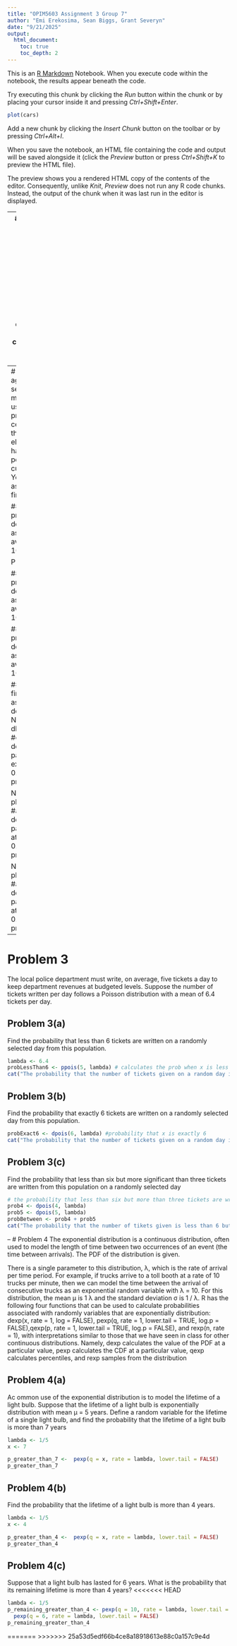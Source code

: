 ```yaml
---
title: "OPIM5603 Assignment 3 Group 7"
author: "Emi Erekosima, Sean Biggs, Grant Severyn"
date: "9/21/2025"
output:
  html_document:
    toc: true
    toc_depth: 2
---
```


This is an [R Markdown](http://rmarkdown.rstudio.com) Notebook. When you execute code within the notebook, the results appear beneath the code. 

Try executing this chunk by clicking the *Run* button within the chunk or by placing your cursor inside it and pressing *Ctrl+Shift+Enter*. 

```r
plot(cars)
```

Add a new chunk by clicking the *Insert Chunk* button on the toolbar or by pressing *Ctrl+Alt+I*.

When you save the notebook, an HTML file containing the code and output will be saved alongside it (click the *Preview* button or press *Ctrl+Shift+K* to preview the HTML file).

The preview shows you a rendered HTML copy of the contents of the editor. Consequently, unlike *Knit*, *Preview* does not run any R code chunks. Instead, the output of the chunk when it was last run in the editor is displayed.

--
# Problem 1
 Imagine you are the manager of an engineering company and there is a project that you want to bid on. Your civil engineering group tells you that the fixed costs for this project are 500,000 dollars, and that there are also additional design costs of 6,000 dollars per day and construction costs of 5,000 dollars per day. The number of days estimated for completion of the project falls between 15 and 21 days as shown in the given table.
 
## Problem 1(a)
 Let X be the number of days it takes to complete an upcoming project. Create vector
xValues which stores the values that X can take which have positive probability, and a
vector pmfValues, which, in each coordinate, stores the associated probabilities of the values appearing in xValues.
```r
xValues <- c(seq(15, 21, 1))
pmfValues <- c(0.1, 0.15, 0.2, 0.2, 0.15, 0.1, 0.1)
```
 
## Problem 1(b)
What is the probability that the number of days it takes to complete an upcoming project is greater than or equal to 18?
```r
more_than_18_days <- sum(pmfValues[4:7])
more_than_18_days
```

 
## Problem 1(c)
What is the expected value of X?
```r
expected_value <- sum(xValues * pmfValues)
expected_value
```

 
## Problem 1(d)
What is the variance of X?
```r
variance <- sum((xValues-expected_value)^2*pmfValues)
variance
```

 
--
# Problem 2
As a purchasing agent, you are responsible for selecting sources of supply for manufactured components to use in your firm’s production process. The salesman for a certain supplier indicates that the supplier can supply an electronic sub-assembly that has an average defect rate of 2 per 100—well below your current supplier’s defect rate. You accept 100 sub-assemblies for evaluation, and find that there were 6 defects.
 
## Problem 2(a)
What is the probability of finding exactly 6 defects in a batch of 100 sub-assemblies assuming an average defect rate of 2 per 100?

P(Y=6)
```r
defects2a <- dbinom(x=6, size=100, prob=0.02)
defects2a
```

 
## Problem 2(b)
What is the probability of finding at least 6 defects in a batch of 100 sub-assemblies assuming an average defect rate of 2 per 100?
P(Y>=6)
```r
defects2b <-1-pbinom(5,size=100,prob=0.02)
defects2b
```

 
## Problem 2(c)
What is the probability of finding at most 3 defects in a batch of 100 sub-assemblies assuming an average defect rate of 2 per 100?
```r
defects2c <-pbinom(3,size=100,prob=0.02)
defects2c
```

 
## Problem 2(d)
Repeat the first three parts of this problem assuming that the average defect rate is 6 per 100.
```r
NewDefects2a <- dbinom(6,size=100,prob=0.06) #exactly 6 defects, w/ avg 6 defects/100
answer1 <- paste("Rerunning problem 2a, exactly 6 defects prob = 0.06:",NewDefects2a)
print(answer1)

NewDefects2b <-1-pbinom(5,size=100,prob=0.06) #at least 6 defects, w/ avg 6 defects/100
answer2 <- paste("Rerunning problem 2b, at least 6 defects prob = 0.06:",NewDefects2b)
print(answer2)

NewDefects2c <-pbinom(3,size=100,prob=0.06) #at most 3 defects, w/ avg 6 defects/100
answer3 <- paste("Rerunning problem 2c, at most 3 defects prob = 0.06:",NewDefects2c)
print(answer3)
```


--
# Problem 3
 The local police department must write, on average, five tickets a day to keep department revenues at budgeted levels. Suppose the number of tickets written per day follows a Poisson distribution with a mean of 6.4 tickets per day.
 
## Problem 3(a)
 Find the probability that less than 6 tickets are written on a randomly selected day from this population.
```r
lambda <- 6.4
probLessThan6 <- ppois(5, lambda) # calculates the prob when x is less than or equal to 5
cat("The probability that the number of tickets given on a random day is less than 6 is", probLessThan6, "\n")
```
## Problem 3(b)
Find the probability that exactly 6 tickets are written on a randomly selected day from this population.
```r
probExact6 <- dpois(6, lambda) #probability that x is exactly 6
cat("The probability that the number of tickets given on a random day is exactly 6 is", probExact6, "\n")
```
## Problem 3(c)
 Find the probability that less than six but more significant than three tickets are written from this population on a randomly selected day
```r
# the probability that less than six but more than three tickets are written
prob4 <- dpois(4, lambda)
prob5 <- dpois(5, lambda)
probBetween <- prob4 + prob5
cat("The probability that the number of tikets given is less than 6 but more than 3 is", probBetween)
```
--
# Problem 4
 The exponential distribution is a continuous distribution, often used to model the length of time between two occurrences of an event (the time between arrivals). The PDF of the distribution is given.
 
  There is a single parameter to this distribution, λ, which is the rate of arrival per time period. For example, if trucks arrive to a toll booth at a rate of 10 trucks per minute, then we can model the time between the arrival of consecutive trucks as an exponential random variable with λ = 10. For this distribution, the mean µ is 1
λ and the standard deviation σ is 1 / λ. 
  R has the following four functions that can be used to calculate probabilities associated with randomly variables that are exponentially distribution: dexp(x, rate = 1, log = FALSE), pexp(q, rate = 1, lower.tail = TRUE, log.p = FALSE),qexp(p, rate = 1, lower.tail = TRUE, log.p = FALSE), and rexp(n, rate = 1), with interpretations similar to those that we have seen in class for other continuous distributions. Namely, dexp calculates the value of the PDF at a particular value, pexp calculates the CDF at a particular value, qexp calculates percentiles, and rexp samples from the distribution
 
## Problem 4(a)
 Ac ommon use of the exponential distribution is to model the lifetime of a light bulb. Suppose that the lifetime of a light bulb is exponentially distribution with mean µ = 5 years. Define a random variable for the lifetime of a single light bulb, and find the probability that the lifetime of a light bulb is more than 7 years
```r
lambda <- 1/5
x <- 7

p_greater_than_7 <-  pexp(q = x, rate = lambda, lower.tail = FALSE)
p_greater_than_7
```
 
 
## Problem 4(b)
 Find the probability that the lifetime of a light bulb is more than 4 years.

```r
lambda <- 1/5
x <- 4

p_greater_than_4 <-  pexp(q = x, rate = lambda, lower.tail = FALSE)
p_greater_than_4
```
 
 
## Problem 4(c)
Suppose that a light bulb has lasted for 6 years. What is the probability that its remaining lifetime is more than 4 years?
<<<<<<< HEAD
```r
lambda <- 1/5
p_remaining_greater_than_4 <- pexp(q = 10, rate = lambda, lower.tail = FALSE) /
  pexp(q = 6, rate = lambda, lower.tail = FALSE)
p_remaining_greater_than_4
```

=======
>>>>>>> 25a53d5edf66b4ce8a18918613e88c0a157c9e4d
